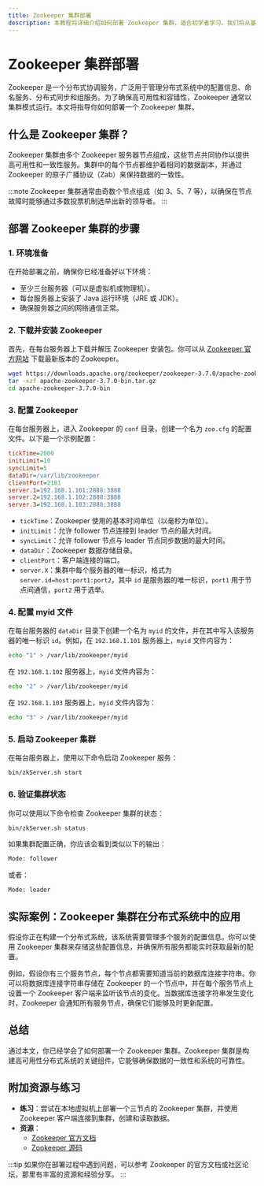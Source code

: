 ```yaml
---
title: Zookeeper 集群部署
description: 本教程将详细介绍如何部署 Zookeeper 集群，适合初学者学习。我们将从基础概念讲起，逐步引导你完成 Zookeeper 集群的搭建，并提供实际案例和代码示例。
---
```


# Zookeeper 集群部署

Zookeeper 是一个分布式协调服务，广泛用于管理分布式系统中的配置信息、命名服务、分布式同步和组服务。为了确保高可用性和容错性，Zookeeper 通常以集群模式运行。本文将指导你如何部署一个 Zookeeper 集群。

## 什么是 Zookeeper 集群？

Zookeeper 集群由多个 Zookeeper 服务器节点组成，这些节点共同协作以提供高可用性和一致性服务。集群中的每个节点都维护着相同的数据副本，并通过 Zookeeper 的原子广播协议（Zab）来保持数据的一致性。

:::note
Zookeeper 集群通常由奇数个节点组成（如 3、5、7 等），以确保在节点故障时能够通过多数投票机制选举出新的领导者。
:::

## 部署 Zookeeper 集群的步骤

### 1. 环境准备

在开始部署之前，确保你已经准备好以下环境：

- 至少三台服务器（可以是虚拟机或物理机）。
- 每台服务器上安装了 Java 运行环境（JRE 或 JDK）。
- 确保服务器之间的网络通信正常。

### 2. 下载并安装 Zookeeper

首先，在每台服务器上下载并解压 Zookeeper 安装包。你可以从 [Zookeeper 官方网站](https://zookeeper.apache.org/releases.html) 下载最新版本的 Zookeeper。

```bash
wget https://downloads.apache.org/zookeeper/zookeeper-3.7.0/apache-zookeeper-3.7.0-bin.tar.gz
tar -xzf apache-zookeeper-3.7.0-bin.tar.gz
cd apache-zookeeper-3.7.0-bin
```

### 3. 配置 Zookeeper

在每台服务器上，进入 Zookeeper 的 `conf` 目录，创建一个名为 `zoo.cfg` 的配置文件。以下是一个示例配置：

```ini
tickTime=2000
initLimit=10
syncLimit=5
dataDir=/var/lib/zookeeper
clientPort=2181
server.1=192.168.1.101:2888:3888
server.2=192.168.1.102:2888:3888
server.3=192.168.1.103:2888:3888
```

- `tickTime`：Zookeeper 使用的基本时间单位（以毫秒为单位）。
- `initLimit`：允许 follower 节点连接到 leader 节点的最大时间。
- `syncLimit`：允许 follower 节点与 leader 节点同步数据的最大时间。
- `dataDir`：Zookeeper 数据存储目录。
- `clientPort`：客户端连接的端口。
- `server.X`：集群中每个服务器的唯一标识，格式为 `server.id=host:port1:port2`，其中 `id` 是服务器的唯一标识，`port1` 用于节点间通信，`port2` 用于选举。

### 4. 配置 myid 文件

在每台服务器的 `dataDir` 目录下创建一个名为 `myid` 的文件，并在其中写入该服务器的唯一标识 `id`。例如，在 `192.168.1.101` 服务器上，`myid` 文件内容为：

```bash
echo "1" > /var/lib/zookeeper/myid
```

在 `192.168.1.102` 服务器上，`myid` 文件内容为：

```bash
echo "2" > /var/lib/zookeeper/myid
```

在 `192.168.1.103` 服务器上，`myid` 文件内容为：

```bash
echo "3" > /var/lib/zookeeper/myid
```

### 5. 启动 Zookeeper 集群

在每台服务器上，使用以下命令启动 Zookeeper 服务：

```bash
bin/zkServer.sh start
```

### 6. 验证集群状态

你可以使用以下命令检查 Zookeeper 集群的状态：

```bash
bin/zkServer.sh status
```

如果集群配置正确，你应该会看到类似以下的输出：

```bash
Mode: follower
```

或者：

```bash
Mode: leader
```

## 实际案例：Zookeeper 集群在分布式系统中的应用

假设你正在构建一个分布式系统，该系统需要管理多个服务的配置信息。你可以使用 Zookeeper 集群来存储这些配置信息，并确保所有服务都能实时获取最新的配置。

例如，假设你有三个服务节点，每个节点都需要知道当前的数据库连接字符串。你可以将数据库连接字符串存储在 Zookeeper 的一个节点中，并在每个服务节点上设置一个 Zookeeper 客户端来监听该节点的变化。当数据库连接字符串发生变化时，Zookeeper 会通知所有服务节点，确保它们能够及时更新配置。

## 总结

通过本文，你已经学会了如何部署一个 Zookeeper 集群。Zookeeper 集群是构建高可用性分布式系统的关键组件，它能够确保数据的一致性和系统的可靠性。

## 附加资源与练习

- **练习**：尝试在本地虚拟机上部署一个三节点的 Zookeeper 集群，并使用 Zookeeper 客户端连接到集群，创建和读取数据。
- **资源**：
  - [Zookeeper 官方文档](https://zookeeper.apache.org/doc/current/)
  - [Zookeeper 源码](https://github.com/apache/zookeeper)

:::tip
如果你在部署过程中遇到问题，可以参考 Zookeeper 的官方文档或社区论坛，那里有丰富的资源和经验分享。
:::